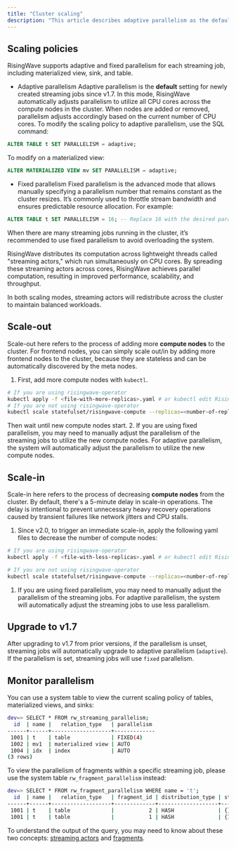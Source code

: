 ```yaml
---
title: "Cluster scaling"
description: "This article describes adaptive parallelism as the default scaling policy for all new streaming jobs starting from v1.7 in RisingWave. With adaptive parallelism, the system will automatically adjust parallelism to leverage added CPU cores or nodes in the cluster, ensuring optimal resource utilization."
---
```


## Scaling policies

RisingWave supports adaptive and fixed parallelism for each streaming job, including materialized view, sink, and table.

* Adaptive parallelism
Adaptive parallelism is the **default** setting for newly created streaming jobs since v1.7\. In this mode, RisingWave automatically adjusts parallelism to utilize all CPU cores across the compute nodes in the cluster. When nodes are added or removed, parallelism adjusts accordingly based on the current number of CPU cores.
To modify the scaling policy to adaptive parallelism, use the SQL command:

```sql
ALTER TABLE t SET PARALLELISM = adaptive;
```
To modify on a materialized view:

```sql
ALTER MATERIALIZED VIEW mv SET PARALLELISM = adaptive;
```

* Fixed parallelism
Fixed parallelism is the advanced mode that allows manually specifying a parallelism number that remains constant as the cluster resizes. It’s commonly used to throttle stream bandwidth and ensures predictable resource allocation. For example:

```sql
ALTER TABLE t SET PARALLELISM = 16; -- Replace 16 with the desired parallelism
```
When there are many streaming jobs running in the cluster, it’s recommended to use fixed parallelism to avoid overloading the system.

RisingWave distributes its computation across lightweight threads called "streaming actors," which run simultaneously on CPU cores. By spreading these streaming actors across cores, RisingWave achieves parallel computation, resulting in improved performance, scalability, and throughput.

In both scaling modes, streaming actors will redistribute across the cluster to maintain balanced workloads.

## Scale-out

Scale-out here refers to the process of adding more **compute nodes** to the cluster. For frontend nodes, you can simply scale out/in by adding more frontend nodes to the cluster, because they are stateless and can be automatically discovered by the meta nodes.

1. First, add more compute nodes with `kubectl`.
```bash
# If you are using risingwave-operator
kubectl apply -f <file-with-more-replicas>.yaml # or kubectl edit RisingWave/<name>
# If you are not using risingwave-operator
kubectl scale statefulset/risingwave-compute --replicas=<number-of-replicas>
```
Then wait until new compute nodes start.
2. If you are using fixed parallelism, you may need to manually adjust the parallelism of the streaming jobs to utilize the new compute nodes. For adaptive parallelism, the system will automatically adjust the parallelism to utilize the new compute nodes.

## Scale-in

Scale-in here refers to the process of decreasing **compute nodes** from the cluster. By default, there's a 5-minute delay in scale-in operations. The delay is intentional to prevent unnecessary heavy recovery operations caused by transient failures like network jitters and CPU stalls.

1. Since v2.0, to trigger an immediate scale-in, apply the following yaml files to decrease the number of compute nodes:

```bash
# If you are using risingwave-operator
kubectl apply -f <file-with-less-replicas>.yaml # or kubectl edit RisingWave/<name>

# If you are not using risingwave-operator
kubectl scale statefulset/risingwave-compute --replicas=<number-of-replicas>
```

1. If you are using fixed parallelism, you may need to manually adjust the parallelism of the streaming jobs. For adaptive parallelism, the system will automatically adjust the streaming jobs to use less parallelism.

## Upgrade to v1.7

After upgrading to v1.7 from prior versions, if the parallelism is unset, streaming jobs will automatically upgrade to adaptive parallelism (`adaptive`). If the parallelism is set, streaming jobs will use `fixed` parallelism.

## Monitor parallelism

You can use a system table to view the current scaling policy of tables, materialized views, and sinks:

```bash
dev=> SELECT * FROM rw_streaming_parallelism;
  id  | name |   relation_type   | parallelism
------+------+-------------------+-------------
 1001 | t    | table             | FIXED(4)
 1002 | mv1  | materialized view | AUTO
 1004 | idx  | index             | AUTO
(3 rows)
```

To view the parallelism of fragments within a specific streaming job, please use the system table `rw_fragment_parallelism` instead:

```bash
dev=> SELECT * FROM rw_fragment_parallelism WHERE name = 't';
  id  | name |   relation_type   | fragment_id | distribution_type | state_table_ids | upstream_fragment_ids |        flags        | parallelism
------+------+-------------------+-------------+-------------------+-----------------+-----------------------+---------------------+-------------
 1001 | t    | table             |           2 | HASH              | {}              | {}                    | {SOURCE,DML}        |           4
 1001 | t    | table             |           1 | HASH              | {1001}          | {2}                   | {MVIEW}             |           4
```

To understand the output of the query, you may need to know about these two concepts: [streaming actors](/docs/current/key-concepts/#streaming-actors) and [fragments](/docs/current/key-concepts/#fragments).
